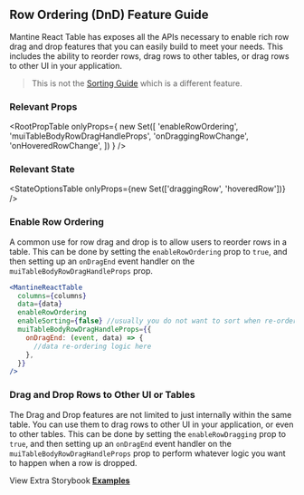 
<Head>
  <title>Row Ordering/DnD Feature Guide - Mantine React Table Docs</title>
  <meta
    name="description"
    content="How to use and customize the row drag and drop and row ordering features of Mantine React Table"
  />
</Head>

## Row Ordering (DnD) Feature Guide

Mantine React Table has exposes all the APIs necessary to enable rich row drag and drop features that you can easily build to meet your needs. This includes the ability to reorder rows, drag rows to other tables, or drag rows to other UI in your application.

> This is not the [Sorting Guide](/docs/guides/sorting) which is a different feature.

### Relevant Props

<RootPropTable
  onlyProps={
    new Set([
      'enableRowOrdering',
      'muiTableBodyRowDragHandleProps',
      'onDraggingRowChange',
      'onHoveredRowChange',
    ])
  }
/>

### Relevant State

<StateOptionsTable onlyProps={new Set(['draggingRow', 'hoveredRow'])} />

### Enable Row Ordering

A common use for row drag and drop is to allow users to reorder rows in a table. This can be done by setting the `enableRowOrdering` prop to `true`, and then setting up an `onDragEnd` event handler on the `muiTableBodyRowDragHandleProps` prop.

```jsx
<MantineReactTable
  columns={columns}
  data={data}
  enableRowOrdering
  enableSorting={false} //usually you do not want to sort when re-ordering
  muiTableBodyRowDragHandleProps={{
    onDragEnd: (event, data) => {
      //data re-ordering logic here
    },
  }}
/>
```

<EnableOrderingExample />

### Drag and Drop Rows to Other UI or Tables

The Drag and Drop features are not limited to just internally within the same table. You can use them to drag rows to other UI in your application, or even to other tables. This can be done by setting the `enableRowDragging` prop to `true`, and then setting up an `onDragEnd` event handler on the `muiTableBodyRowDragHandleProps` prop to perform whatever logic you want to happen when a row is dropped.

<EnableDraggingExample />

View Extra Storybook **[Examples](https://www.mantine-react-table.dev/?path=/story/features-row-ordering-examples)**
